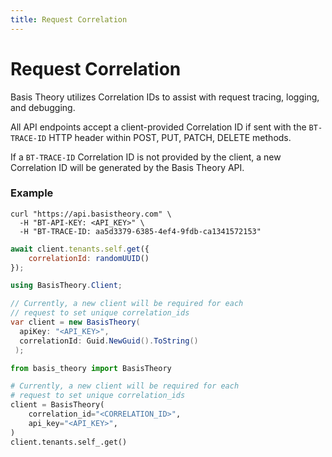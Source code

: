 ```yaml
---
title: Request Correlation
---
```



# Request Correlation

Basis Theory utilizes Correlation IDs to assist with request tracing, logging, and debugging.

All API endpoints accept a client-provided Correlation ID if sent with the `BT-TRACE-ID` HTTP header within POST, PUT, PATCH, DELETE methods.

If a `BT-TRACE-ID` Correlation ID is not provided by the client, a new Correlation ID will be generated by the Basis Theory API.

### Example

<Tabs className="bt-tabs" groupId="languages">
  <TabItem value="shell" label="cURL">

```shell showLineNumbers
curl "https://api.basistheory.com" \
  -H "BT-API-KEY: <API_KEY>" \
  -H "BT-TRACE-ID: aa5d3379-6385-4ef4-9fdb-ca1341572153"
```

  </TabItem>
  <TabItem value="javascript" label="Node">

```javascript showLineNumbers
await client.tenants.self.get({
    correlationId: randomUUID()
});
```

  </TabItem>
  <TabItem value="csharp" label="C#">

```csharp showLineNumbers
using BasisTheory.Client;

// Currently, a new client will be required for each
// request to set unique correlation_ids
var client = new BasisTheory(
  apiKey: "<API_KEY>",
  correlationId: Guid.NewGuid().ToString()
 );
```

  </TabItem>
  <TabItem value="python" label="Python">

```python showLineNumbers
from basis_theory import BasisTheory

# Currently, a new client will be required for each
# request to set unique correlation_ids
client = BasisTheory(
    correlation_id="<CORRELATION_ID>",
    api_key="<API_KEY>",
)
client.tenants.self_.get()
```

  </TabItem>
  <TabItem value="go" label="Go">

```go showLineNumbers

```

  </TabItem>
</Tabs>
